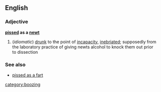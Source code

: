 ==English==
===Adjective===
'''[[pissed]] as a [[newt]]'''
#(''idiomatic'') [[drunk]] to the point of [[incapacity]], [[inebriated]]; supposedly from the laboratory practice of giving newts alcohol to knock them out prior to dissection

===See also===
*[[pissed as a fart]]

[[category:boozing]]